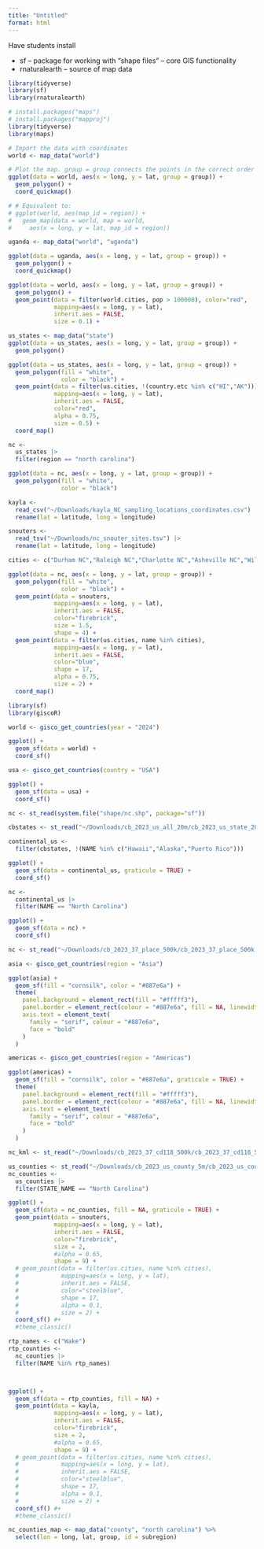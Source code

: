 ```yaml
---
title: "Untitled"
format: html
---
```




Have students install

* sf -- package for working with "shape files" -- core GIS functionality
* rnaturalearth -- source of map data


```r
library(tidyverse)
library(sf)
library(rnaturalearth)
```





```r
# install.packages("maps")
# install.packages("mapproj")
library(tidyverse)
library(maps)

```


```r
# Import the data with coordinates
world <- map_data("world")

# Plot the map. group = group connects the points in the correct order
ggplot(data = world, aes(x = long, y = lat, group = group)) + 
  geom_polygon() +
  coord_quickmap()

# # Equivalent to:
# ggplot(world, aes(map_id = region)) +
#   geom_map(data = world, map = world,
#     aes(x = long, y = lat, map_id = region)) 
```
 
```r
uganda <- map_data("world", "uganda")

ggplot(data = uganda, aes(x = long, y = lat, group = group)) + 
  geom_polygon() +
  coord_quickmap()
```
 
 
 
```r
ggplot(data = world, aes(x = long, y = lat, group = group)) + 
  geom_polygon() +
  geom_point(data = filter(world.cities, pop > 100000), color="red", 
             mapping=aes(x = long, y = lat), 
             inherit.aes = FALSE,
             size = 0.1) +
```
 
 
 
 
```r
us_states <- map_data("state")
ggplot(data = us_states, aes(x = long, y = lat, group = group)) + 
  geom_polygon() 
```
 
 
 
```r

ggplot(data = us_states, aes(x = long, y = lat, group = group)) + 
  geom_polygon(fill = "white",
               color = "black") +
  geom_point(data = filter(us.cities, !(country.etc %in% c("HI","AK"))), 
             mapping=aes(x = long, y = lat), 
             inherit.aes = FALSE,
             color="red",
             alpha = 0.75,
             size = 0.5) +
  coord_map()
```
 
```r
nc <- 
  us_states |>
  filter(region == "north carolina")
```
 


```r

ggplot(data = nc, aes(x = long, y = lat, group = group)) + 
  geom_polygon(fill = "white",
               color = "black") 

```

```r
kayla <- 
  read_csv("~/Downloads/kayla_NC_sampling_locations_coordinates.csv") |>
  rename(lat = latitude, long = longitude)

snouters <- 
  read_tsv("~/Downloads/nc_snouter_sites.tsv") |>
  rename(lat = latitude, long = longitude)
```

```r

cities <- c("Durham NC","Raleigh NC","Charlotte NC","Asheville NC","Wilmington NC")

ggplot(data = nc, aes(x = long, y = lat, group = group)) + 
  geom_polygon(fill = "white",
               color = "black") +
  geom_point(data = snouters, 
             mapping=aes(x = long, y = lat), 
             inherit.aes = FALSE,
             color="firebrick",
             size = 1.5,
             shape = 4) +
  geom_point(data = filter(us.cities, name %in% cities), 
             mapping=aes(x = long, y = lat), 
             inherit.aes = FALSE,
             color="blue",
             shape = 17,
             alpha = 0.75,
             size = 2) +  
  coord_map()
```



```r
library(sf)
library(giscoR)
```


```r
world <- gisco_get_countries(year = "2024")
```


```r
ggplot() +
  geom_sf(data = world) +
  coord_sf()
```


```r
usa <- gisco_get_countries(country = "USA")
```

```r
ggplot() +
  geom_sf(data = usa) +
  coord_sf()
```




```r
nc <- st_read(system.file("shape/nc.shp", package="sf"))
```


```r
cbstates <- st_read("~/Downloads/cb_2023_us_all_20m/cb_2023_us_state_20m/cb_2023_us_state_20m.shp")
```

```r
continental_us <-
  filter(cbstates, !(NAME %in% c("Hawaii","Alaska","Puerto Rico")))
```


```r
ggplot() +
  geom_sf(data = continental_us, graticule = TRUE) +
  coord_sf()
```


```r
nc <- 
  continental_us |>
  filter(NAME == "North Carolina")
```

```r
ggplot() +
  geom_sf(data = nc) +
  coord_sf()
```



```r
nc <- st_read("~/Downloads/cb_2023_37_place_500k/cb_2023_37_place_500k.shp")
```





```r


asia <- gisco_get_countries(region = "Asia")

ggplot(asia) +
  geom_sf(fill = "cornsilk", color = "#887e6a") +
  theme(
    panel.background = element_rect(fill = "#fffff3"),
    panel.border = element_rect(colour = "#887e6a", fill = NA, linewidth = 1.5),
    axis.text = element_text(
      family = "serif", colour = "#887e6a",
      face = "bold"
    )
  )
```

```r


americas <- gisco_get_countries(region = "Americas")

ggplot(americas) +
  geom_sf(fill = "cornsilk", color = "#887e6a", graticule = TRUE) +
  theme(
    panel.background = element_rect(fill = "#fffff3"),
    panel.border = element_rect(colour = "#887e6a", fill = NA, linewidth = 1.5),
    axis.text = element_text(
      family = "serif", colour = "#887e6a",
      face = "bold"
    )
  )
```



```r
nc_kml <- st_read("~/Downloads/cb_2023_37_cd118_500k/cb_2023_37_cd118_500k.kml")

```


```r
us_counties <- st_read("~/Downloads/cb_2023_us_county_5m/cb_2023_us_county_5m.shp")
nc_counties <-
  us_counties |>
  filter(STATE_NAME == "North Carolina")

ggplot() +
  geom_sf(data = nc_counties, fill = NA, graticule = TRUE) +
  geom_point(data = snouters, 
             mapping=aes(x = long, y = lat), 
             inherit.aes = FALSE,
             color="firebrick",
             size = 2,
             #alpha = 0.65,
             shape = 9) +
  # geom_point(data = filter(us.cities, name %in% cities), 
  #            mapping=aes(x = long, y = lat), 
  #            inherit.aes = FALSE,
  #            color="steelblue",
  #            shape = 17,
  #            alpha = 0.1,
  #            size = 2) +  
  coord_sf() #+ 
  #theme_classic()

```



```r
rtp_names <- c("Wake")
rtp_counties <-
  nc_counties |>
  filter(NAME %in% rtp_names)



ggplot() +
  geom_sf(data = rtp_counties, fill = NA) +
  geom_point(data = kayla, 
             mapping=aes(x = long, y = lat), 
             inherit.aes = FALSE,
             color="firebrick",
             size = 2,
             #alpha = 0.65,
             shape = 9) +
  # geom_point(data = filter(us.cities, name %in% cities), 
  #            mapping=aes(x = long, y = lat), 
  #            inherit.aes = FALSE,
  #            color="steelblue",
  #            shape = 17,
  #            alpha = 0.1,
  #            size = 2) +  
  coord_sf() #+ 
  #theme_classic()

```


```r
nc_counties_map <- map_data("county", "north carolina") %>% 
  select(lon = long, lat, group, id = subregion)
```

